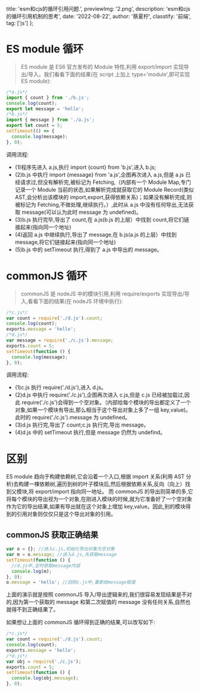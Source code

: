   title: 'esm和cjs的循环引用问题.',
  previewImg: '2.png',
  description: 'esm和cjs的循环引用机制的思考',
  date: '2022-08-22',
  author: '蔡夏柠',
  classtify: '前端',
  tag: ['js']
};

# ES module 循环

> ES module 是 ES6 官方发布的 Module 特性,利用 export/import 实现导出/导入。我们看看下面的结果(在 script 上加上 type='module',即可实现 ES module):

```javascript
/*a.js*/
import { count } from './b.js';
console.log(count);
export let message = 'hello';
/*b.js*/
import { message } from './a.js';
export let count = 5;
setTimeout(() => {
  console.log(message);
}, 0);
```

调用流程:

- (1)程序先进入 a.js,执行 import \{count\} from 'b.js',进入 b.js;
- (2)b.js 中执行 import \{message\} from 'a.js',企图再次进入 a.js,但是 a.js 已经请求过,但没有解析完,被标记为 Fetching,（内部有一个 Module Map,专门记录一个 Module 当前的状态,如果解析完成就获取它的 Module Record(类似 AST,会分析出该模块的 import,export,获得依赖关系)；如果没有解析完成,则被标记为 Fetching,不做处理,继续执行。）,此时从 a.js 中没有任何导出,无法获取 message(可以认为此时 message 为 undefined)。
- (3)b.js 执行完毕,导出了 count,在 a.js(b.js 的上层）中找到 count,将它们链接起来(指向同一个地址)
- (4)返回 a.js 中继续执行,导出了 message,在 b.js(a.js 的上层）中找到 message,将它们链接起来(指向同一个地址)
- (5)b.js 中的 setTimeout 执行,得到了 a.js 中导出的 message。

# commonJS 循环

> commonJS 是 nodeJS 中的模块引用,利用 require/exports 实现导出/导入,看看下面的结果(在 nodeJS 环境中执行):

```javascript
/*c.js*/
var count = require('./d.js').count;
console.log(count);
exports.message = 'hello';
/*d.js*/
var message = require('./c.js').message;
exports.count = 5;
setTimeout(function () {
  console.log(message);
}, 0);
```

调用流程:

- (1)c.js 执行 require('./d.js'),进入 d.js。
- (2)d.js 中执行 require('./c.js'),企图再次进入 c.js,但是 c.js 已经被加载过,因此 require('./c.js')会得到一个空对象。（内部给每个模块的导出都定义了一个对象,如果一个模块有导出,那么相当于这个导出对象上多了一组 key,value)。此时的 require('./c.js').message 为 undefined。
- (3)d.js 执行完,导出了 count;c.js 执行完,导出 message。
- (4)d.js 中的 setTimeout 执行,但是 message 仍然为 undefind。

# 区别

ES module 趋向于构建依赖树,它会沿着一个入口,根据 import 关系(利用 AST 分析)去构建一棵依赖树,遍历到树的叶子模块后,然后根据依赖关系,反向（向上）找到父模块,将 export/import 指向同一地址。
而 commonJS 的导出则简单的多,它将每个模块的导出视为一个对象,在刚进入模块的时候,就为它准备好了一个空对象作为它的导出结果,如果有导出就在这个对象上增加 key,value。因此,别的模块得到的引用对象则仅仅只是这个导出对象的引用。

## commonJS 获取正确结果

```javascript
var o = {}; //进入c.js,初始化导出对象为空对象
var m = o.message; //进入d.js,先获取message
setTimeout(function () {
  //d.js中,定时获取message内容
  console.log(m);
}, 0);
o.message = 'hello'; //回到c.js中,重新给message赋值
```

上面的演示就是按照 commonJS 导入/导出逻辑来的,我们很容易发现结果是不对的,因为第一个获取的 message 和第二次赋值的 message 没有任何关系,自然也就得不到正确结果了。

如果想让上面的 commonJS 循环得到正确的结果,可以改写如下:

```javascript
/*c.js*/
var count = require('./d.js').count;
console.log(count);
exports.message = 'hello';
/*d.js*/
var obj = require('./c.js');
exports.count = 5;
setTimeout(function () {
  console.log(obj.message);
}, 0);
```
